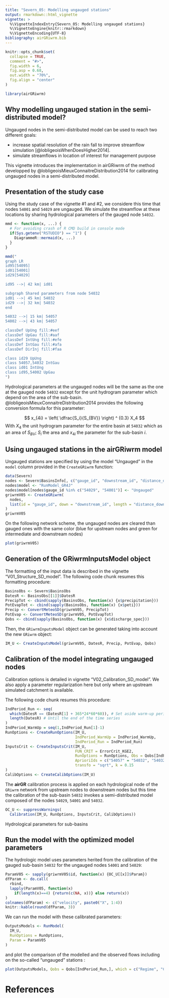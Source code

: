 ```yaml
---
title: "Severn_05: Modelling ungauged stations"
output: rmarkdown::html_vignette
vignette: >
  %\VignetteIndexEntry{Severn_05: Modelling ungauged stations}
  %\VignetteEngine{knitr::rmarkdown}
  %\VignetteEncoding{UTF-8}
bibliography: airGRiwrm.bib
---
```


```r
knitr::opts_chunk$set(
  collapse = TRUE,
  comment = "#>",
  fig.width = 6,
  fig.asp = 0.68,
  out.width = "70%",
  fig.align = "center"
)
```

```r
library(airGRiwrm)
```

## Why modelling ungauged station in the semi-distributed model?

Ungauged nodes in the semi-distributed model can be used to reach two different goals:

- increase spatial resolution of the rain fall to improve streamflow simulation [@lobligeoisWhenDoesHigher2014].
- simulate streamflows in location of interest for management purpose

This vignette introduces the implementation in airGRiwrm of the method developped by @lobligeoisMieuxConnaitreDistribution2014 for calibrating ungauged nodes in a 
semi-distributed model.

## Presentation of the study case

Using the study case of the vignette #1 and #2, we considere this time that nodes `54001` and 
`54029` are ungauged. We simulate the streamflow at these locations by sharing 
hydrological parameters of the gauged node `54032`.

```r
mmd <- function(x, ...) {
  # For avoiding crash of R CMD build in console mode
  if(Sys.getenv("RSTUDIO") == "1") {
    DiagrammeR::mermaid(x, ...)
  }
}

mmd("
graph LR
id95[54095]
id01[54001]
id29[54029]

id95 -->| 42 km| id01

subgraph Shared parameters from node 54032
id01 -->| 45 km| 54032
id29 -->| 32 km| 54032
end

54032 -->| 15 km| 54057
54002 -->| 43 km| 54057

classDef UpUng fill:#eef
classDef UpGau fill:#aaf
classDef IntUng fill:#efe
classDef IntGau fill:#afa
classDef DirInj fill:#faa

class id29 UpUng
class 54057,54032 IntGau
class id01 IntUng
class id95,54002 UpGau
")
```

Hydrological parameters at the ungauged nodes will be the same as the one at the gauged node `54032` except for the unit hydrogram parameter which depend on the area of the sub-basin. @lobligeoisMieuxConnaitreDistribution2014 provides the following conversion formula for this parameter:

$$
x_{4i} = \left( \dfrac{S_i}{S_{BV}} \right) ^ {0.3} X_4
$$
With $X_4$ the unit hydrogram parameter for the entire basin at `54032` which as an area of $S_{BV}$; $S_i$ the area and $x_{4i}$ the parameter for the sub-basin $i$.

## Using ungauged stations in the airGRiwrm model

Ungauged stations are specified by using the model "Ungauged" in the `model` column provided in the `CreateGRiwrm` function:

```r
data(Severn)
nodes <- Severn$BasinsInfo[, c("gauge_id", "downstream_id", "distance_downstream", "area")]
nodes$model <- "RunModel_GR4J"
nodes$model[nodes$gauge_id %in% c("54029", "54001")] <- "Ungauged"
griwrmV05 <- CreateGRiwrm(
  nodes,
  list(id = "gauge_id", down = "downstream_id", length = "distance_downstream")
)
griwrmV05
```

On the following network scheme, the ungauged nodes are cleared than gauged ones with the same color (blue for upstream nodes and green for intermediate and downstream nodes)

```r
plot(griwrmV05)
```


## Generation of the GRiwrmInputsModel object

The formatting of the input data is described in the vignette "V01_Structure_SD_model". The following code chunk resumes this formatting procedure:

```r
BasinsObs <- Severn$BasinsObs
DatesR <- BasinsObs[[1]]$DatesR
PrecipTot <- cbind(sapply(BasinsObs, function(x) {x$precipitation}))
PotEvapTot <- cbind(sapply(BasinsObs, function(x) {x$peti}))
Precip <- ConvertMeteoSD(griwrmV05, PrecipTot)
PotEvap <- ConvertMeteoSD(griwrmV05, PotEvapTot)
Qobs <- cbind(sapply(BasinsObs, function(x) {x$discharge_spec}))
```

Then, the `GRiwrmInputsModel` object can be generated taking into account the new `GRiwrm` object:

```r
IM_U <- CreateInputsModel(griwrmV05, DatesR, Precip, PotEvap, Qobs)
```
## Calibration of the model integrating ungauged nodes

Calibration options is detailed in vignette "V02_Calibration_SD_model".
We also apply a parameter regularization here but only where an upstream simulated catchment is available.

The following code chunk resumes this procedure:

```r
IndPeriod_Run <- seq(
  which(DatesR == (DatesR[1] + 365*24*60*60)), # Set aside warm-up period
  length(DatesR) # Until the end of the time series
)
IndPeriod_WarmUp = seq(1,IndPeriod_Run[1]-1)
RunOptions <- CreateRunOptions(IM_U,
                               IndPeriod_WarmUp = IndPeriod_WarmUp,
                               IndPeriod_Run = IndPeriod_Run)
InputsCrit <- CreateInputsCrit(IM_U,
                               FUN_CRIT = ErrorCrit_KGE2,
                               RunOptions = RunOptions, Obs = Qobs[IndPeriod_Run,],
                               AprioriIds = c("54057" = "54032", "54032" = "54095"),
                               transfo = "sqrt", k = 0.15
)
CalibOptions <- CreateCalibOptions(IM_U)
```

The **airGR** calibration process is applied on each hydrological node of the `GRiwrm` network from upstream nodes to downstream nodes but this time the calibration of the sub-basin `54032` invokes a semi-distributed model composed of the nodes `54029`, `54001` and `54032`.

```r
OC_U <- suppressWarnings(
  Calibration(IM_U, RunOptions, InputsCrit, CalibOptions))
```

Hydrological parameters for sub-basins 

## Run the model with the optimized model parameters

The hydrologic model uses parameters herited from the calibration of the gauged sub-basin `54032` for the ungauged nodes `54001` and `54029`:

```r
ParamV05 <- sapply(griwrmV05$id, function(x) {OC_U[[x]]$Param})
dfParam <- do.call(
  rbind, 
  lapply(ParamV05, function(x) 
    if(length(x)==4) {return(c(NA, x))} else return(x))
)
colnames(dfParam) <- c("velocity", paste0("X", 1:4))
knitr::kable(round(dfParam, 3))
```

We can run the model with these calibrated parameters:

```r
OutputsModels <- RunModel(
  IM_U,
  RunOptions = RunOptions,
  Param = ParamV05
)
```

and plot the comparison of the modelled and the observed flows including on the so-called "ungauged" stations :

```r
plot(OutputsModels, Qobs = Qobs[IndPeriod_Run,], which = c("Regime", "CumFreq"))
```


# References
